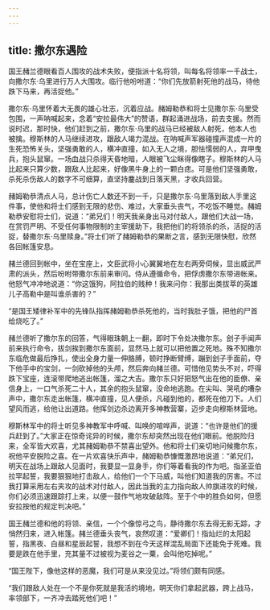 ```yaml
---
---
---
```

title: 撒尔东遇险
---




国王赭兰德眼看百人围攻的战术失败，便指派十名将领，叫每名将领率一千战士，向撒尔东·乌里进行万人大围攻。临行他吩咐道：“你们先放箭射死他的战马，待他跌下马来，再活捉他。”

撒尔东·乌里怀着大无畏的雄心壮志，沉着应战。赭姆勒恭和将士见撒尔东·乌里受包围，一声呐喊起来，念着“安拉最伟大”的赞语，群起涌进战场，前去支援。然而说时迟，那时快，他们赶到之前，撒尔东·乌里的战马已经被敌人射死，他本人也被擒。穆斯林的人马继续进攻，跟敌人竭力混战。在呐喊声军器碰撞声混成一片的生死恐怖关头，坚强勇敢的人，横冲直撞，如入无人之境，胆怯懦弱的人，弃甲曳兵，抱头鼠窜。一场血战只杀得天昏地暗，人眼被飞尘眯得像瞎子。穆斯林的人马比起来只算少数，跟敌人比起来，好像黑牛身上的一颗白痣。可是他们坚强勇敢，杀死杀伤敌人的数字不可细算，直坚持鏖战到日落天黑，才收兵回营。

赭姆勒恭清点人马，总计伤亡人数还不到一千，只是撒尔东·乌里落到敌人手里这件事，使他和将士们感到无限的悲伤、难过，大家垂头丧气，不吃饭不睡觉。赭姆勒恭安慰将士们，说道：“弟兄们！明天我亲身出马对付敌人，跟他们大战一场，在赏罚严明、不受任何事物限制的主宰援助下，我把他们的将领杀的杀，活捉的活捉，替撒尔东·乌里赎身。”将士们听了赭姆勒恭的果断之言，感到无限快慰，欣然各回帐篷安息。

赭兰德回到帐中，坐在宝座上，文臣武将小心翼翼地在左右两旁伺候，显出威武严肃的派头，然后吩咐带撒尔东前来审问。侍从遵循命令，把俘虏撒尔东带进帐来。他怒气冲冲地说道：“你这饿狗，阿拉伯的贱种！我来问你：我那出类拔萃的英雄儿子高勒中是叫谁杀害的？”

“是国王矮律补军中的先锋队指挥赭姆勒恭杀死他的，当时我肚子饿，把他的尸首给烧吃了。”

赭兰德听了撒尔东的回答，气得眼珠朝上一翻，即时下令处决撒尔东。刽子手闻声前来执行命令，拔剑挨到撒尔东面前，显然马上就可以把他置之死地。殊不知撒尔东临危做最后挣扎，使出全身力量一伸胳膊，顿时挣断臂缚，蹦到刽子手面前，夺下他手中的宝剑，一剑砍掉他的头颅，然后奔向赭兰德。可惜他见势头不对，吓得跌下宝座，连滚带爬地逃出帐篷，溜之大吉。撒尔东只好把怒气出在他的臣僚、亲信身上，一口气杀死二十人，其余的抱头鼠窜，没命地逃跑。在尖叫、哭吼的嘈杂声中，撒尔东走出帐篷，横冲直撞，见人便杀，凡碰到他的，都死在他刀下。人们望风而逃，给他让出道路。他挥剑边杀边离开多神教营寨，迈步走向穆斯林营地。

穆斯林军中的将士听见多神教军中呼喊、叫唤的喧哗声，说道：“也许是他们的援兵赶到了。”大家正在惊奇诧异的时候，撒尔东却突然出现在他们眼前。他脱险归来，全军皆大欢喜，尤其赭姆勒恭不禁喜出望外。他和将士们亲切地问候撒尔东，祝他平安脱险之喜。在一片欢喜快乐声中，赭姆勒恭慷慨激昂地说道：“弟兄们，明天在战场上跟敌人见面时，我要显一显身手，你们等着看我的作为吧。指圣亚伯拉罕起誓，我要狠狠地打击敌人，给他们一个下马威，叫他们知道我的厉害。不过我打算采用左右夹攻的战术对付敌人，因此当我的主力指向敌人帅旗进攻的时候，你们必须迅速跟踪打上来，以便一鼓作气地攻破敌阵。至于个中的胜负如何，但愿安拉按他的规定判决吧。”

国王赭兰德和他的将领、亲信，一个个像惊弓之鸟，静待撒尔东去得无影无踪，才悄然归来，进入帐篷。赭兰德垂头丧气，哀然叹道：“爱卿们！指灿烂的太阳起誓，指黑夜、白昼和星辰起誓，我想不到在今天这样混乱局面下还能免于死难。我要是跌在他手里，充其量不过被视为麦谷之一粟，会叫他吃掉呢。”

“国王陛下，像他这样的恶魔，我们可是从来没见过。”将领们颇有同感。

“我们跟敌人处在一个不是你死就是我活的境地，明天你们拿起武器，跨上战马，率领部下，一齐冲去踏死他们吧！”